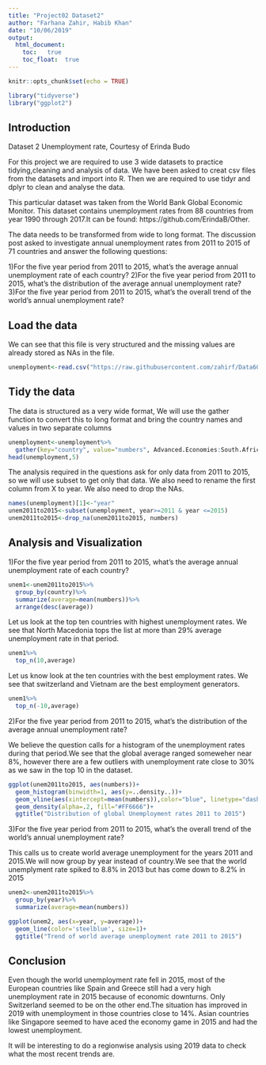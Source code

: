 ---
title: "Project02 Dataset2"
author: "Farhana Zahir, Habib Khan"
date: "10/06/2019"
output: 
  html_document:
    toc:   true
    toc_float:  true
---

```{r setup, include=FALSE}
knitr::opts_chunk$set(echo = TRUE)
```

```{r message=FALSE}
library("tidyverse")
library("ggplot2")
```

## Introduction 

Dataset 2 Unemployment rate, Courtesy of Erinda Budo

For this project we are required to use 3 wide datasets to practice tidying,cleaning and analysis of data. We have been asked to creat csv files from the datasets and import into R. Then we are required to use tidyr and dplyr to clean and analyse the data.

This particular dataset was taken from the World Bank Global Economic Monitor. This dataset contains unemployment rates from 88 countries from year 1990 through 2017.It can be found:  https://github.com/ErindaB/Other.

The data needs to be transformed from wide to long format. The discussion post asked to investigate annual unemployment rates from 2011 to 2015 of 71 countries and answer the following questions:

1)For the five year period from 2011 to 2015, what's the average annual unemployment rate of each country?
2)For the five year period from 2011 to 2015, what's the distribution of the average annual unemployment rate?
3)For the five year period from 2011 to 2015, what's the overall trend of the world's annual unemployment rate?

## Load the data

We can see that this file is very structured and the missing values are already stored as NAs in the file.

```{r}
unemployment<-read.csv("https://raw.githubusercontent.com/zahirf/Data607/master/Unemployment_Rate.csv")
```

## Tidy the data

The data is structured as a very wide format, We will use the gather function to convert this to long format and bring the country names and values in two separate columns

```{r}
unemployment<-unemployment%>%
  gather(key="country", value="numbers", Advanced.Economies:South.Africa) #convert to long format
head(unemployment,5)
```

The analysis required in the questions ask for only data from 2011 to 2015, so we will use subset to get only that data. We also need to rename the first column from X to year. We also need to drop the NAs.

```{r}
names(unemployment)[1]<-"year"
unem2011to2015<-subset(unemployment, year>=2011 & year <=2015)
unem2011to2015<-drop_na(unem2011to2015, numbers)
```

## Analysis and Visualization

1)For the five year period from 2011 to 2015, what's the average annual unemployment rate of each country?

```{r}
unem1<-unem2011to2015%>%  
  group_by(country)%>%
  summarize(average=mean(numbers))%>%
  arrange(desc(average))
```

Let us look at the top ten countries with highest unemployment rates. We see that North Macedonia tops the list at more than 29% average unemployment rate in that period.

```{r}
unem1%>%
  top_n(10,average)

```
Let us know look at the ten countries with the best employment rates. We see that switzerland and Vietnam are the best employment generators.

```{r}
unem1%>%
  top_n(-10,average)
```

2)For the five year period from 2011 to 2015, what's the distribution of the average annual unemployment rate?

We believe the question calls for a histogram of the unemployment rates during that period.We see that the global average ranged someweher near 8%, however there are a few outliers with unemployment rate close to 30% as we saw in the top 10 in the dataset.

```{r}
ggplot(unem2011to2015, aes(numbers))+
  geom_histogram(binwidth=1, aes(y=..density..))+
  geom_vline(aes(xintercept=mean(numbers)),color="blue", linetype="dashed", size=1)+
  geom_density(alpha=.2, fill="#FF6666")+
  ggtitle("Distribution of global Unemployment rates 2011 to 2015")
```

3)For the five year period from 2011 to 2015, what's the overall trend of the world's annual unemployment rate?

This calls us to create world average unemployment for the years 2011 and 2015.We will now group by year instead of country.We see that the world unemplyment rate spiked to 8.8% in 2013 but has come down to 8.2% in 2015

```{r}
unem2<-unem2011to2015%>%  
  group_by(year)%>%
  summarize(average=mean(numbers))

ggplot(unem2, aes(x=year, y=average))+
  geom_line(color='steelblue', size=1)+
  ggtitle("Trend of world average unemployment rate 2011 to 2015")
```

## Conclusion

Even though the world unemployment rate fell in 2015, most of the European countries like Spain and Greece still had a very high unemployment rate in 2015 because of economic downturns. Only Switzerland seemed to be on the other end.The situation has improved in 2019 with unemployment in those countries close to 14%. Asian countries like Singapore seemed to have aced the economy game in 2015 and had the lowest unemployment.

It will be interesting to do a regionwise analysis using 2019 data to check what the most recent trends are.





